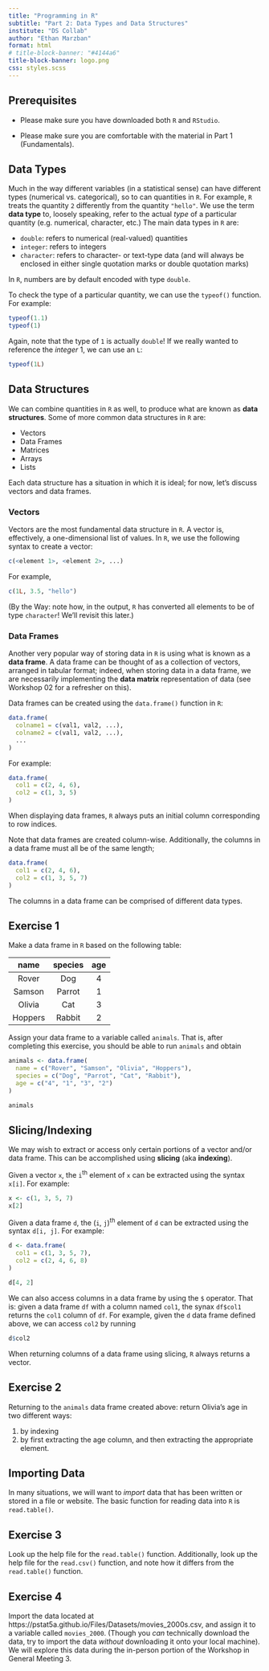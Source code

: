 ```yaml
---
title: "Programming in R"
subtitle: "Part 2: Data Types and Data Structures"
institute: "DS Collab"
author: "Ethan Marzban"
format: html
# title-block-banner: "#4144a6"
title-block-banner: logo.png
css: styles.scss
---
```


<style>
/*-- scss:defaults --*/

.quarto-title-block .quarto-title-banner {
  background-image: url(logo.png);
  background-size: 15vw;
  background-position: left;
  background-repeat: no-repeat;
  padding-left: 10vw;
  background-origin: content-box;
}
</style>

## Prerequisites

- Please make sure you have downloaded both `R` and `RStudio`.

- Please make sure you are comfortable with the material in Part 1 (Fundamentals).

## Data Types

Much in the way different variables (in a statistical sense) can have different types (numerical vs. categorical), so to can quantities in `R`. For example, `R` treats the quantity `2` differently from the quantity `"hello"`. We use the term **data type** to, loosely speaking, refer to the actual *type* of a particular quantity (e.g. numerical, character, etc.) The main data types in `R` are:

- `double`: refers to numerical (real-valued) quantities
- `integer`: refers to integers
- `character`: refers to character- or text-type data (and will always be enclosed in either single quotation marks or double quotation marks)

:::{.callout-important}
In `R`, numbers are by default encoded with type `double`.
:::

To check the type of a particular quantity, we can use the `typeof()` function. For example:
```r
typeof(1.1)
typeof(1)
```
Again, note that the type of `1` is actually `double`! If we really wanted to reference the *integer* 1, we can use an `L`:
```r
typeof(1L)
```

## Data Structures

We can combine quantities in `R` as well, to produce what are known as **data structures**. Some of more common data structures in `R` are:

- Vectors
- Data Frames
- Matrices
- Arrays
- Lists

Each data structure has a situation in which it is ideal; for now, let's discuss vectors and data frames. 

### Vectors

Vectors are the most fundamental data structure in `R`. A vector is, effectively, a one-dimensional list of values. In `R`, we use the following syntax to create a vector:
```r
c(<element 1>, <element 2>, ...)
```
For example,
```r
c(1L, 3.5, "hello")
```
(By the Way: note how, in the output, `R` has converted all elements to be of type `character`! We'll revisit this later.)

### Data Frames

Another very popular way of storing data in `R` is using what is known as a **data frame**. A data frame can be thought of as a collection of vectors, arranged in tabular format; indeed, when storing data in a data frame, we are necessarily implementing the **data matrix** representation of data (see Workshop 02 for a refresher on this). 

Data frames can be created using the `data.frame()` function in `R`:
```r
data.frame(
  colname1 = c(val1, val2, ...),
  colname2 = c(val1, val2, ...),
  ...
)
```
For example:
```r
data.frame(
  col1 = c(2, 4, 6),
  col2 = c(1, 3, 5)
)
```

:::{.callout-note}
When displaying data frames, `R` always puts an initial column corresponding to row indices.
:::

Note that data frames are created column-wise. Additionally, the columns in a data frame must all be of the same length;

```r
data.frame(
  col1 = c(2, 4, 6),
  col2 = c(1, 3, 5, 7)
)
```

:::{.callout-tip}
The columns in a data frame can be comprised of different data types.
:::

:::{.callout}
## Exercise 1

Make a data frame in `R` based on the following table:

| name | species | age |
|:-----:|:-----:|:------:|
| Rover | Dog | 4 |
| Samson | Parrot | 1 |
| Olivia | Cat | 3 |
| Hoppers | Rabbit | 2 |

Assign your data frame to a variable called `animals`. That is, after completing this exercise, you should be able to run `animals` and obtain

```r
animals <- data.frame(
  name = c("Rover", "Samson", "Olivia", "Hoppers"),
  species = c("Dog", "Parrot", "Cat", "Rabbit"),
  age = c("4", "1", "3", "2")
)
```
```r
animals
```

:::

## Slicing/Indexing

We may wish to extract or access only certain portions of a vector and/or data frame. This can be accomplished using **slicing** (aka **indexing**). 

Given a vector `x`, the `i`^th^ element of `x` can be extracted using the syntax `x[i]`. For example:
```r
x <- c(1, 3, 5, 7)
x[2]
```

Given a data frame `d`, the (`i`, `j`)^th^ element of `d` can be extracted using the syntax `d[i, j]`. For example:
```r
d <- data.frame(
  col1 = c(1, 3, 5, 7),
  col2 = c(2, 4, 6, 8)
)

d[4, 2]
```

We can also access columns in a data frame by using the `$` operator. That is: given a data frame `df` with a column named `col1`, the synax `df$col1` returns the `col1` column of `df`. For example, given the `d` data frame defined above, we can access `col2` by running
```r
d$col2
```

:::{.callout-tip}
When returning columns of a data frame using slicing, `R` always returns a vector.
:::

:::{.callout}
## Exercise 2

Returning to the `animals` data frame created above: return Olivia's age in two different ways:

1) by indexing
2) by first extracting the age column, and then extracting the appropriate element.
:::

## Importing Data

In many situations, we will want to *import* data that has been written or stored in a file or website. The basic function for reading data into `R` is `read.table()`.

:::{.callout}
## Exercise 3

Look up the help file for the `read.table()` function. Additionally, look up the help file for the `read.csv()` function, and note how it differs from the `read.table()` function.
:::

:::{.callout}
## Exercise 4

Import the data located at https://pstat5a.github.io/Files/Datasets/movies_2000s.csv, and assign it to a variable called `movies_2000`. (Though you *can* technically download the data, try to import the data *without* downloading it onto your local machine). We will explore this data during the in-person portion of the Workshop in General Meeting 3.
:::

